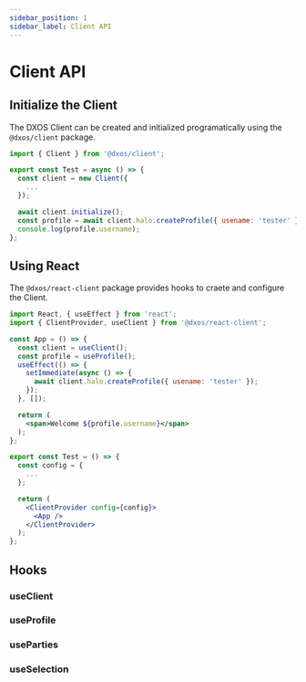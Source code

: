 ```yaml
---
sidebar_position: 1
sidebar_label: Client API
---
```


# Client API

## Initialize the Client

The DXOS Client can be created and initialized programatically using the `@dxos/client` package.

```js
import { Client } from '@dxos/client';

export const Test = async () => {
  const client = new Client({
    ...
  });

  await client.initialize();
  const profile = await client.halo.createProfile({ usename: 'tester' });
  console.log(profile.username);
};
```

## Using React

The `@dxos/react-client` package provides hooks to craete and configure the Client.

```jsx
import React, { useEffect } from 'react';
import { ClientProvider, useClient } from '@dxos/react-client';

const App = () => {
  const client = useClient();
  const profile = useProfile();
  useEffect(() => {
    setImmediate(async () => {
      await client.halo.createProfile({ usename: 'tester' });
    });
  }, []);

  return (
    <span>Welcome ${profile.username}</span>
  );
};

export const Test = () => {
  const config = {
    ...
  };

  return (
    <ClientProvider config={config}>
      <App />
    </ClientProvider>
  );
};
```

## Hooks

### useClient

### useProfile

### useParties

### useSelection
